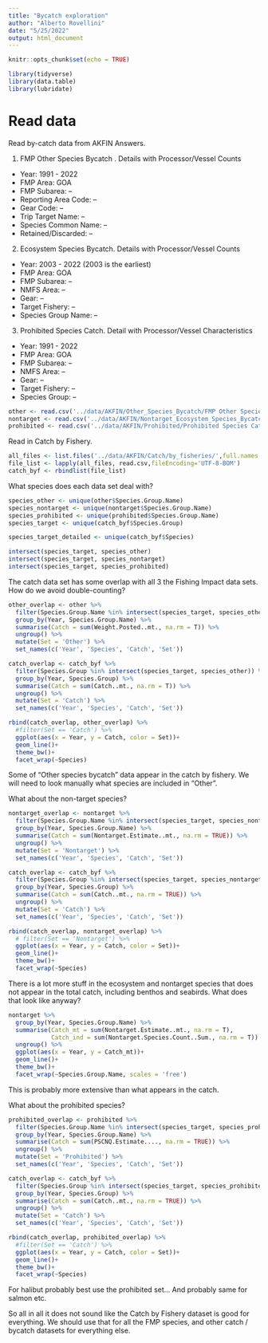 ```yaml
---
title: "Bycatch exploration"
author: "Alberto Rovellini"
date: "5/25/2022"
output: html_document
---
```


```r
knitr::opts_chunk$set(echo = TRUE)
```

```r
library(tidyverse)
library(data.table)
library(lubridate)
```

# Read data

Read by-catch data from AKFIN Answers.

1. FMP Other Species Bycatch . Details with Processor/Vessel Counts
- Year: 1991 - 2022
- FMP Area: GOA
- FMP Subarea: --
- Reporting Area Code: --
- Gear Code: --
- Trip Target Name: --
- Species Common Name: --
- Retained/Discarded: --

2. Ecosystem Species Bycatch. Details with Processor/Vessel Counts
- Year: 2003 - 2022 (2003 is the earliest)
- FMP Area: GOA
- FMP Subarea: --
- NMFS Area: --
- Gear: --
- Target Fishery: --
- Species Group Name: --

3. Prohibited Species Catch. Detail with Processor/Vessel Characteristics
- Year: 1991 - 2022
- FMP Area: GOA
- FMP Subarea: --
- NMFS Area: --
- Gear: --
- Target Fishery: --
- Species Group: --

```r
other <- read.csv('../data/AKFIN/Other_Species_Bycatch/FMP Other Species Bycatch CAS2.csv', fileEncoding = 'UTF-8-BOM')
nontarget <- read.csv('../data/AKFIN/Nontarget_Ecosystem_Species_Bycatch/Nontarget Species Bycatch.csv', fileEncoding = 'UTF-8-BOM')
prohibited <- read.csv('../data/AKFIN/Prohibited/Prohibited Species Catch.csv', fileEncoding = 'UTF-8-BOM')
```

Read in Catch by Fishery.
```r
all_files <- list.files('../data/AKFIN/Catch/by_fisheries/',full.names = TRUE)
file_list <- lapply(all_files, read.csv,fileEncoding='UTF-8-BOM')
catch_byf <- rbindlist(file_list)
```

What species does each data set deal with?

```r
species_other <- unique(other$Species.Group.Name)
species_nontarget <- unique(nontarget$Species.Group.Name)
species_prohibited <- unique(prohibited$Species.Group.Name)
species_target <- unique(catch_byf$Species.Group)

species_target_detailed <- unique(catch_byf$Species)

intersect(species_target, species_other)
intersect(species_target, species_nontarget)
intersect(species_target, species_prohibited)
```

The catch data set has some overlap with all 3 the Fishing Impact data sets. How do we avoid double-counting?
```r
other_overlap <- other %>% 
  filter(Species.Group.Name %in% intersect(species_target, species_other)) %>%
  group_by(Year, Species.Group.Name) %>%
  summarise(Catch = sum(Weight.Posted..mt., na.rm = T)) %>%
  ungroup() %>%
  mutate(Set = 'Other') %>%
  set_names(c('Year', 'Species', 'Catch', 'Set'))

catch_overlap <- catch_byf %>% 
  filter(Species.Group %in% intersect(species_target, species_other)) %>%
  group_by(Year, Species.Group) %>%
  summarise(Catch = sum(Catch..mt., na.rm = T)) %>%
  ungroup() %>%
  mutate(Set = 'Catch') %>%
  set_names(c('Year', 'Species', 'Catch', 'Set'))

rbind(catch_overlap, other_overlap) %>%
  #filter(Set == 'Catch') %>%
  ggplot(aes(x = Year, y = Catch, color = Set))+
  geom_line()+
  theme_bw()+
  facet_wrap(~Species)
```
Some of "Other species bycatch" data appear in the catch by fishery. We will need to look manually what species are included in "Other".

What about the non-target species?
```r
nontarget_overlap <- nontarget %>% 
  filter(Species.Group.Name %in% intersect(species_target, species_nontarget)) %>%
  group_by(Year, Species.Group.Name) %>%
  summarise(Catch = sum(Nontarget.Estimate..mt., na.rm = TRUE)) %>%
  ungroup() %>%
  mutate(Set = 'Nontarget') %>%
  set_names(c('Year', 'Species', 'Catch', 'Set'))

catch_overlap <- catch_byf %>% 
  filter(Species.Group %in% intersect(species_target, species_nontarget)) %>%
  group_by(Year, Species.Group) %>%
  summarise(Catch = sum(Catch..mt., na.rm = TRUE)) %>%
  ungroup() %>%
  mutate(Set = 'Catch') %>%
  set_names(c('Year', 'Species', 'Catch', 'Set'))

rbind(catch_overlap, nontarget_overlap) %>%
  # filter(Set == 'Nontarget') %>%
  ggplot(aes(x = Year, y = Catch, color = Set))+
  geom_line()+
  theme_bw()+
  facet_wrap(~Species)

```

There is a lot more stuff in the ecosystem and nontarget species that does not appear in the total catch, including benthos and seabirds. What does that look like anyway?
```r
nontarget %>%
  group_by(Year, Species.Group.Name) %>%
  summarise(Catch_mt = sum(Nontarget.Estimate..mt., na.rm = T),
            Catch_ind = sum(Nontarget.Species.Count..Sum., na.rm = T)) %>%
  ungroup() %>%
  ggplot(aes(x = Year, y = Catch_mt))+
  geom_line()+
  theme_bw()+
  facet_wrap(~Species.Group.Name, scales = 'free')
```
This is probably more extensive than what appears in the catch.

What about the prohibited species?
```r
prohibited_overlap <- prohibited %>% 
  filter(Species.Group.Name %in% intersect(species_target, species_prohibited)) %>%
  group_by(Year, Species.Group.Name) %>%
  summarise(Catch = sum(PSCNQ.Estimate...., na.rm = TRUE)) %>%
  ungroup() %>%
  mutate(Set = 'Prohibited') %>%
  set_names(c('Year', 'Species', 'Catch', 'Set'))

catch_overlap <- catch_byf %>% 
  filter(Species.Group %in% intersect(species_target, species_prohibited)) %>%
  group_by(Year, Species.Group) %>%
  summarise(Catch = sum(Catch..mt., na.rm = TRUE)) %>%
  ungroup() %>%
  mutate(Set = 'Catch') %>%
  set_names(c('Year', 'Species', 'Catch', 'Set'))

rbind(catch_overlap, prohibited_overlap) %>%
  #filter(Set == 'Catch') %>%
  ggplot(aes(x = Year, y = Catch, color = Set))+
  geom_line()+
  theme_bw()+
  facet_wrap(~Species)
```
For halibut probably best use the prohibited set... And probably same for salmon etc.

So all in all it does not sound like the Catch by Fishery dataset is good for everything. We should use that for all the FMP species, and other catch / bycatch datasets for everything else. 
